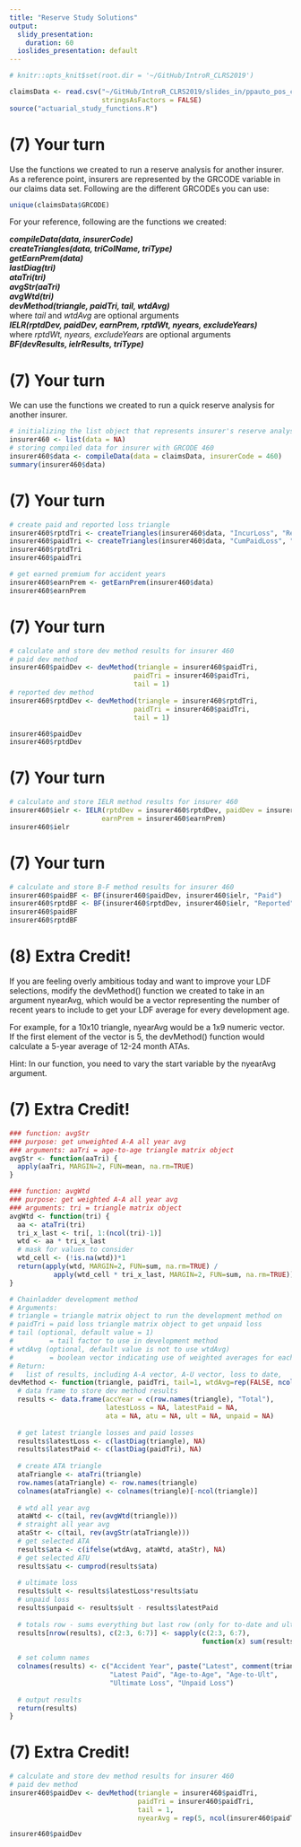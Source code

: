 ```yaml
---
title: "Reserve Study Solutions"
output:
  slidy_presentation:
    duration: 60
  ioslides_presentation: default
---
```



```r
# knitr::opts_knit$set(root.dir = '~/GitHub/IntroR_CLRS2019')
```

```r
claimsData <- read.csv("~/GitHub/IntroR_CLRS2019/slides_in/ppauto_pos_clean.csv",
                       stringsAsFactors = FALSE)
source("actuarial_study_functions.R")
```

# (7) Your turn

Use the functions we created to run a reserve analysis for another insurer. As a reference point, insurers are represented by the GRCODE variable in our claims data set. Following are the different GRCODEs you can use:

```r
unique(claimsData$GRCODE)
```

For your reference, following are the functions we created:

**_compileData(data, insurerCode)_**  
**_createTriangles(data, triColName, triType)_**  
**_getEarnPrem(data)_**  
**_lastDiag(tri)_**  
**_ataTri(tri)_**  
**_avgStr(aaTri)_**  
**_avgWtd(tri)_**  
**_devMethod(triangle, paidTri, tail, wtdAvg)_**  
    where _tail_ and _wtdAvg_ are optional arguments  
**_IELR(rptdDev, paidDev, earnPrem, rptdWt, nyears, excludeYears)_**  
    where _rptdWt, nyears, excludeYears_ are optional arguments  
**_BF(devResults, ielrResults, triType)_**  

# (7) Your turn

We can use the functions we created to run a quick reserve analysis for another insurer.

```r
# initializing the list object that represents insurer's reserve analysis
insurer460 <- list(data = NA)
# storing compiled data for insurer with GRCODE 460
insurer460$data <- compileData(data = claimsData, insurerCode = 460)
summary(insurer460$data)
```

# (7) Your turn

```r
# create paid and reported loss triangle
insurer460$rptdTri <- createTriangles(insurer460$data, "IncurLoss", "Reported")
insurer460$paidTri <- createTriangles(insurer460$data, "CumPaidLoss", "Paid")
insurer460$rptdTri
insurer460$paidTri

# get earned premium for accident years
insurer460$earnPrem <- getEarnPrem(insurer460$data)
insurer460$earnPrem
```

# (7) Your turn

```r
# calculate and store dev method results for insurer 460
# paid dev method
insurer460$paidDev <- devMethod(triangle = insurer460$paidTri,
                               paidTri = insurer460$paidTri,
                               tail = 1)
# reported dev method
insurer460$rptdDev <- devMethod(triangle = insurer460$rptdTri,
                               paidTri = insurer460$paidTri,
                               tail = 1)

insurer460$paidDev
insurer460$rptdDev
```

# (7) Your turn

```r
# calculate and store IELR method results for insurer 460
insurer460$ielr <- IELR(rptdDev = insurer460$rptdDev, paidDev = insurer460$paidDev,
                       earnPrem = insurer460$earnPrem)
insurer460$ielr
```

# (7) Your turn

```r
# calculate and store B-F method results for insurer 460
insurer460$paidBF <- BF(insurer460$paidDev, insurer460$ielr, "Paid")
insurer460$rptdBF <- BF(insurer460$rptdDev, insurer460$ielr, "Reported")
insurer460$paidBF
insurer460$rptdBF
```

# (8) Extra Credit!

If you are feeling overly ambitious today and want to improve your LDF selections, modify the devMethod() function we created to take in an argument nyearAvg, which would be a vector representing the number of recent years to include to get your LDF average for every development age.

For example, for a 10x10 triangle, nyearAvg would be a 1x9 numeric vector. If the first element of the vector is 5, the devMethod() function would calculate a 5-year average of 12-24 month ATAs.

Hint: In our function, you need to vary the start variable by the nyearAvg argument.

# (7) Extra Credit!

```r
### function: avgStr
### purpose: get unweighted A-A all year avg
### arguments: aaTri = age-to-age triangle matrix object
avgStr <- function(aaTri) {
  apply(aaTri, MARGIN=2, FUN=mean, na.rm=TRUE)
}

### function: avgWtd
### purpose: get weighted A-A all year avg
### arguments: tri = triangle matrix object
avgWtd <- function(tri) {
  aa <- ataTri(tri)
  tri_x_last <- tri[, 1:(ncol(tri)-1)]
  wtd <- aa * tri_x_last
  # mask for values to consider
  wtd_cell <- (!is.na(wtd))*1
  return(apply(wtd, MARGIN=2, FUN=sum, na.rm=TRUE) / 
           apply(wtd_cell * tri_x_last, MARGIN=2, FUN=sum, na.rm=TRUE))
}

# Chainladder development method
# Arguments:
# triangle = triangle matrix object to run the development method on
# paidTri = paid loss triangle matrix object to get unpaid loss
# tail (optional, default value = 1)
#         = tail factor to use in development method
# wtdAvg (optional, default value is not to use wtdAvg)
#         = boolean vector indicating use of weighted averages for each dev age
# Return:
#   list of results, including A-A vector, A-U vector, loss to date, 
devMethod <- function(triangle, paidTri, tail=1, wtdAvg=rep(FALSE, ncol(triangle))){
  # data frame to store dev method results
  results <- data.frame(accYear = c(row.names(triangle), "Total"),
                        latestLoss = NA, latestPaid = NA,
                        ata = NA, atu = NA, ult = NA, unpaid = NA)
  
  # get latest triangle losses and paid losses
  results$latestLoss <- c(lastDiag(triangle), NA)
  results$latestPaid <- c(lastDiag(paidTri), NA)
  
  # create ATA triangle
  ataTriangle <- ataTri(triangle)
  row.names(ataTriangle) <- row.names(triangle)
  colnames(ataTriangle) <- colnames(triangle)[-ncol(triangle)]
  
  # wtd all year avg
  ataWtd <- c(tail, rev(avgWtd(triangle)))
  # straight all year avg
  ataStr <- c(tail, rev(avgStr(ataTriangle)))
  # get selected ATA
  results$ata <- c(ifelse(wtdAvg, ataWtd, ataStr), NA)
  # get selected ATU
  results$atu <- cumprod(results$ata)
  
  # ultimate loss
  results$ult <- results$latestLoss*results$atu
  # unpaid loss
  results$unpaid <- results$ult - results$latestPaid
  
  # totals row - sums everything but last row (only for to-date and ultimate columns)
  results[nrow(results), c(2:3, 6:7)] <- sapply(c(2:3, 6:7),
                                                function(x) sum(results[-nrow(results), x]))
  
  # set column names
  colnames(results) <- c("Accident Year", paste("Latest", comment(triangle)),
                         "Latest Paid", "Age-to-Age", "Age-to-Ult",
                         "Ultimate Loss", "Unpaid Loss")
  
  # output results
  return(results)
}
```

# (7) Extra Credit!

```r
# calculate and store dev method results for insurer 460
# paid dev method
insurer460$paidDev <- devMethod(triangle = insurer460$paidTri,
                                paidTri = insurer460$paidTri,
                                tail = 1,
                                nyearAvg = rep(5, ncol(insurer460$paidTri)-1))

insurer460$paidDev
```